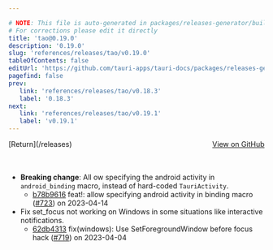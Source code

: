 ```yaml
---

# NOTE: This file is auto-generated in packages/releases-generator/build.ts
# For corrections please edit it directly
title: 'tao@0.19.0'
description: '0.19.0'
slug: 'references/releases/tao/v0.19.0'
tableOfContents: false
editUrl: 'https://github.com/tauri-apps/tauri-docs/packages/releases-generator/build.ts'
pagefind: false
prev:
   link: 'references/releases/tao/v0.18.3'
   label: '0.18.3'
next:
   link: 'references/releases/tao/v0.19.1'
   label: 'v0.19.1'
---
```


<div style="margin-bottom:3rem; display: flex; justify-content: space-between; align-items: center"><span>[Return](/releases)</span><span><a href="https://github.com/tauri-apps/tao/releases/tag/tao-v0.19.0">View on GitHub</a></span></div>

- **Breaking change**: All ow specifying the android activity in `android_binding` macro, instead of hard-coded `TauriActivity`.
  - [b78b9616](https://github.com/tauri-apps/tao/commit/b78b961621e9cde355c8de2cb9fc168efcae4313) feat!: allow specifying android activity in binding macro ([#723](https://github.com/tauri-apps/tao/pull/723)) on 2023-04-14
- Fix set_focus not working on Windows in some situations like interactive notifications.
  - [62db4313](https://github.com/tauri-apps/tao/commit/62db431338636dd0adafca15d636c08f68941984) fix(windows): Use SetForegroundWindow before focus hack ([#719](https://github.com/tauri-apps/tao/pull/719)) on 2023-04-04

